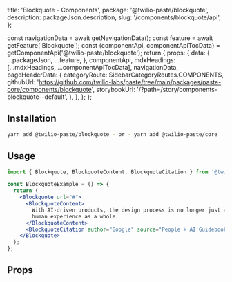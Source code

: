 

  title: 'Blockquote - Components',
  package: '@twilio-paste/blockquote',
  description: packageJson.description,
  slug: '/components/blockquote/api',
};


  const navigationData = await getNavigationData();
  const feature = await getFeature('Blockquote');
  const {componentApi, componentApiTocData} = getComponentApi('@twilio-paste/blockquote');
  return {
    props: {
      data: {
        ...packageJson,
        ...feature,
      },
      componentApi,
      mdxHeadings: [...mdxHeadings, ...componentApiTocData],
      navigationData,
      pageHeaderData: {
        categoryRoute: SidebarCategoryRoutes.COMPONENTS,
        githubUrl: 'https://github.com/twilio-labs/paste/tree/main/packages/paste-core/components/blockquote',
        storybookUrl: '/?path=/story/components-blockquote--default',
      },
    },
  };
};

## Installation

```bash
yarn add @twilio-paste/blockquote - or - yarn add @twilio-paste/core
```

## Usage

```jsx
import { Blockquote, BlockquoteContent, BlockquoteCitation } from '@twilio-paste/core/blockquote';

const BlockquoteExample = () => {
  return (
    <Blockquote url="#">
      <BlockquoteContent>
        With AI-driven products, the design process is no longer just about aesthetics. It’s about designing for the
        human experience as a whole.
      </BlockquoteContent>
      <BlockquoteCitation author="Google" source="People + AI Guidebook" />
    </Blockquote>
  );
};
```

## Props

<PropsTable componentApi={props.componentApi} />
